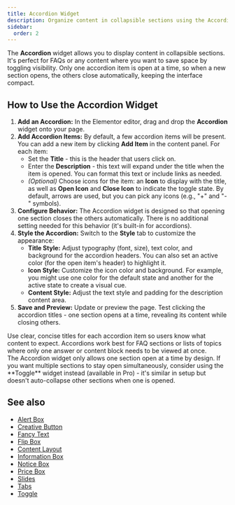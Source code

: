 ```yaml
---
title: Accordion Widget
description: Organize content in collapsible sections using the Accordion widget for Elementor.
sidebar:
  order: 2
---
```



The **Accordion** widget allows you to display content in collapsible sections. It's perfect for FAQs or any content where you want to save space by toggling visibility. Only one accordion item is open at a time, so when a new section opens, the others close automatically, keeping the interface compact.

## How to Use the Accordion Widget

<Steps>

1. **Add an Accordion:** In the Elementor editor, drag and drop the **Accordion** widget onto your page.
2. **Add Accordion Items:** By default, a few accordion items will be present. You can add a new item by clicking **Add Item** in the content panel. For each item:
   - Set the **Title** - this is the header that users click on.
   - Enter the **Description** - this text will expand under the title when the item is opened. You can format this text or include links as needed.
   - *(Optional)* Choose icons for the item: an **Icon** to display with the title, as well as **Open Icon** and **Close Icon** to indicate the toggle state. By default, arrows are used, but you can pick any icons (e.g., "+" and "-" symbols).
3. **Configure Behavior:** The Accordion widget is designed so that opening one section closes the others automatically. There is no additional setting needed for this behavior (it's built-in for accordions).
4. **Style the Accordion:** Switch to the **Style** tab to customize the appearance:
   - **Title Style:** Adjust typography (font, size), text color, and background for the accordion headers. You can also set an active color (for the open item's header) to highlight it.
   - **Icon Style:** Customize the icon color and background. For example, you might use one color for the default state and another for the active state to create a visual cue.
   - **Content Style:** Adjust the text style and padding for the description content area.
5. **Save and Preview:** Update or preview the page. Test clicking the accordion titles - one section opens at a time, revealing its content while closing others.

</Steps>

<Aside type="tip">
Use clear, concise titles for each accordion item so users know what content to expect. Accordions work best for FAQ sections or lists of topics where only one answer or content block needs to be viewed at once.
</Aside>

<Aside>
The Accordion widget only allows one section open at a time by design. If you want multiple sections to stay open simultaneously, consider using the **Toggle** widget instead (available in Pro) - it's similar in setup but doesn't auto-collapse other sections when one is opened.
</Aside>

## See also

- [Alert Box](/vertex/widgets/content-layout/alert-box/)
- [Creative Button](/vertex/widgets/content-layout/creative-button/)
- [Fancy Text](/vertex/widgets/content-layout/fancy-text/)
- [Flip Box](/vertex/widgets/content-layout/flip-box/)
- [Content Layout](/vertex/widgets/content-layout/)
- [Information Box](/vertex/widgets/content-layout/information-box/)
- [Notice Box](/vertex/widgets/content-layout/notice-box/)
- [Price Box](/vertex/widgets/content-layout/price-box/)
- [Slides](/vertex/widgets/content-layout/slides/)
- [Tabs](/vertex/widgets/content-layout/tabs/)
- [Toggle](/vertex/widgets/content-layout/toggle/)

